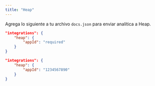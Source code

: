 ```yaml
---
title: "Heap"
---
```


Agrega lo siguiente a tu archivo `docs.json` para enviar analítica a Heap.

<CodeGroup>

```json Opciones de analítica en docs.json
"integrations": {
    "heap": {
        "appId": "required"
    }
}
```

```json Ejemplo
"integrations": {
    "heap": {
        "appId": "1234567890"
    }
}
```

</CodeGroup>